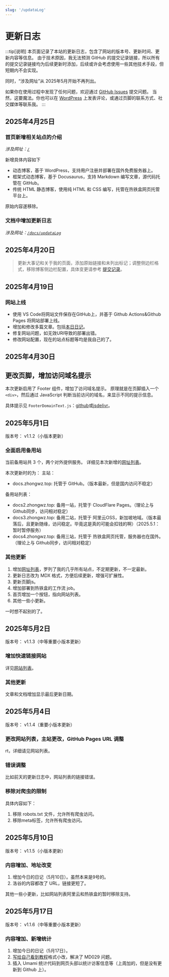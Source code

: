 ```yaml
---
slug: '/updataLog'
---
```

# 更新日志

:::tip[说明]
本页面记录了本站的更新日志，包含了网站的版本号、更新时间、更新内容等信息。
由于技术原因，我无法预测 GitHub 的提交记录链接，所以所有的提交记录链接均为后续更新时添加，后续或许会考虑使用一些其他技术手段，但短期内不会实现。

同时，“涉及网址”从 2025年5月开始不再列出。

如果你在使用过程中发现了任何问题，欢迎通过 [GitHub Issues](https://github.com/CN-zwz/Docs/issues) 提交问题。
当然，这要魔法。你也可以在 [WordPress](https://zhongwz.top) 上发表评论，或通过页脚的联系方式、社交媒体等联系我。
:::

## 2025年4月25日

### 首页新增相关站点的介绍

*涉及网址：[`/`](/)*

新增具体内容如下

- 动态博客，基于 WordPress，支持用户注册并部署在国外免费服务器上。
- 框架式动态博客，基于 Docusaurus，支持 Markdown 编写文章，源代码托管在 GitHub。
- 传统 HTML 静态博客，使用纯 HTML 和 CSS 编写，托管在热铁盒网页托管平台上。

原始内容遂移除。

### 文档中增加更新日志

*涉及网址：[`/docs/updataLog`](/docs/updataLog)*

## 2025年4月20日

> 更新大事记和关于我的页面，添加原始链接和未列出标记；调整侧边栏格式，移除博客侧边栏配置，具体变更请参考 [提交记录][d297167]。

[d297167]:https://github.com/CN-zwz/Docs/commit/d297167bc81d4fa1d8dee8a9bcb4d9351c759ab7

## 2025年4月19日

### 网站上线

- 使用 VS Code将网站文件保存在GitHub上，并基于 Github Actions&Github Pages 将网站部署上线。
- 增加和修改多篇文章。包括[本日日记](/blog/2025/4/19/)。
- 修复网站问题，如无效URl导致的部署出错。
- 修改网站配置，现在的站点标题等均是我自己的了。

## 2025年4月30日

## 更改页脚，增加访问域名提示
本次更新启用了 Footer 组件，增加了访问域名提示。
原理就是在页脚插入一个 `<div>`，然后通过 JavaScript 判断当前访问的域名，来显示不同的提示信息。

具体提示见 ```FooterDomainText.js```：[github](https://github.com/CN-zwz/Docs/blob/master/src/components/FooterDomainText.js)或[jsdelivr](https://cdn.jsdelivr.net/gh/CN-zwz/Docs@master/src/components/FooterDomainText.js)。

## 2025年5月1日

版本号： v1.1.2（小版本更新）

### 全面启用备用站

当前备用站共 3 个，两个对外提供服务。
详细见本次新增的[网址列表](/docs/list)。

本次更新时的为：
主站：
- docs.zhongwz.top: 托管于 GitHub。（版本最新，但是国内访问不稳定）

备用站列表：

- docs2.zhongwz.top: 备用一站，托管于 CloudFlare Pages。（理论上与 Github同步，访问相对稳定）
- docs3.zhongwz.top: 备用二站，托管于 阿里云OSS，新加坡地域。（版本最落后，且更新随缘，访问稳定。毕竟这是真的可能会扣钱的啊）（2025.5.1：暂时暂停服务）
- docs4.zhongwz.top: 备用三站，托管于 热铁盒网页托管，服务器也在国外。（理论上与 Github同步，访问相对稳定）

### 其他更新

1. 增加[网址列表](/docs/list)，罗列了我的几乎所有站点，不定期更新，不一定最新。
2. 更新日志改为 MDX 格式，方便后续更新，增强可扩展性。
3. 更新页脚js。
4. 增加部署到热铁盒的工作流 job。
5. 首页增加一个按钮，指向网站列表。
6. 其他一些小更新。

一时想不起别的了。

## 2025年5月2日

版本号： v1.1.3（中等重要小版本更新）

### 增加快速链接网站

详见[网站列表](/docs/list)。

### 其他更新

文章和文档增加显示最后更新日期。

## 2025年5月4日

版本号： v1.1.4（重要小版本更新）

### **更改网站列表，主站更改，GitHub Pages URL 调整**

rt，详细请见网站列表。

### 错误调整

比如前天的更新日志中，网站列表的链接错误。

### 移除对爬虫的限制

具体内容如下：
1. 移除 robots.txt 文件，允许所有爬虫访问。
2. 移除meta标签，允许所有爬虫访问。

## 2025年5月10日

版本号： v1.1.5（小版本更新）

### 内容增加、地址改变

1. 增加今日的日记（5月10日）。虽然本来是9号的。
2. 洛谷的内容都改了 URL，链接更短了。

其他一些小更新，比如网站列表阿里云和热铁盒的暂时移除支持。

## 2025年5月17日

版本号： v1.1.6（中等重要小版本更新）

### 内容增加、新增统计

1. 增加今日的日记（5月17日）。
2. [写给自己看到教程](/docs/docs)格式小改，解决了 MD029 问题。
3. 插入 Umami 统计代码到网页头部以统计访客信息等（上周加的，但是没有更新到 Github 上）。

